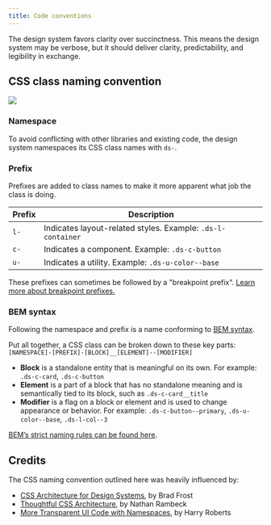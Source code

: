 ```yaml
---
title: Code conventions
---
```


The design system favors clarity over succinctness. This means the design system may be verbose, but it should deliver clarity, predictability, and legibility in exchange.

## CSS class naming convention

<img src="https://design.cms.gov/images/naming-convention.svg" class="ds-u-border--1" />

### Namespace

To avoid conflicting with other libraries and existing code, the design system namespaces its CSS class names with `ds-`.

### Prefix

Prefixes are added to class names to make it more apparent what job the class is doing.

| Prefix | Description                                                 |
| ------ | ----------------------------------------------------------- |
| `l-`   | Indicates layout-related styles. Example: `.ds-l-container` |
| `c-`   | Indicates a component. Example: `.ds-c-button`              |
| `u-`   | Indicates a utility. Example: `.ds-u-color--base`           |

These prefixes can sometimes be followed by a "breakpoint prefix". [Learn more about breakpoint prefixes.](/guidelines/responsive/)

### BEM syntax

Following the namespace and prefix is a name conforming to [BEM syntax](http://getbem.com/introduction/).

Put all together, a CSS class can be broken down to these key parts: `[NAMESPACE]-[PREFIX]-[BLOCK]__[ELEMENT]--[MODIFIER]`

- **Block** is a standalone entity that is meaningful on its own. For example: `.ds-c-card`, `.ds-c-button`
- **Element** is a part of a block that has no standalone meaning and is semantically tied to its block, such as `.ds-c-card__title`
- **Modifier** is a flag on a block or element and is used to change appearance or behavior. For example: `.ds-c-button--primary`, `.ds-u-color--base`, `.ds-l-col--3`

[BEM’s strict naming rules can be found here](http://getbem.com/naming/).

## Credits

The CSS naming convention outlined here was heavily influenced by:

- [CSS Architecture for Design Systems](http://bradfrost.com/blog/post/css-architecture-for-design-systems/), by Brad Frost
- [Thoughtful CSS Architecture](https://seesparkbox.com/foundry/thoughtful_css_architecture), by Nathan Rambeck
- [More Transparent UI Code with Namespaces](https://csswizardry.com/2015/03/more-transparent-ui-code-with-namespaces/), by Harry Roberts
